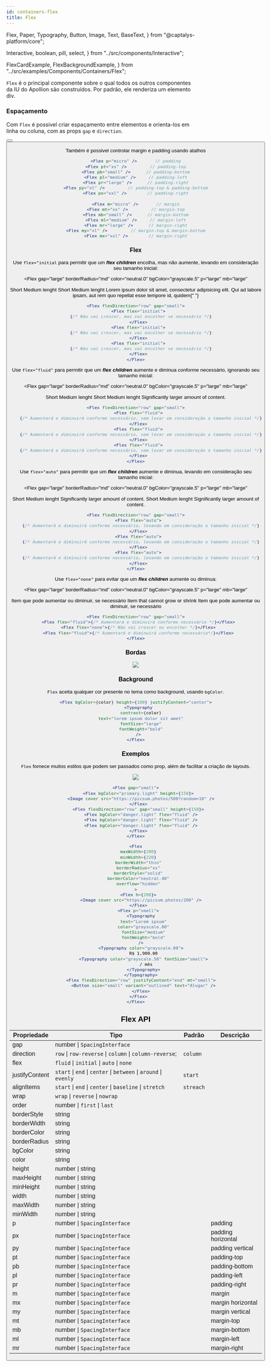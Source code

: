 ```yaml
---
id: containers-flex
title: Flex
---
```


  Flex,
  Paper,
  Typography,
  Button,
  Image,
  Text,
  BaseText,
} from "@captalys-platform/core";

  Interactive,
  boolean,
  pill,
  select,
} from "../src/components/Interactive";

  FlexCardExample,
  FlexBackgroundExample,
} from "../src/examples/Components/Containers/Flex";

`Flex` é o principal componente sobre o qual todos os outros componentes da IU do Apollion são construídos. Por padrão, ele renderiza um elemento div.

### Espaçamento

Com `Flex` é possivel criar espaçamento entre elementos e orienta-los em linha ou coluna, com as props `gap` e `direction`.

<Interactive>
  <Flex
    gap={select("Gap", "xl", [
      "micro",
      "xs",
      "small",
      "medium",
      "large",
      "xl",
      "xxl",
      "giant",
    ])}
    flexDirection={select("Direction", "row", [
      "row",
      "column",
      "row-reverse",
      "column-reverse",
    ])}
  >
    <Button variant="outlined" size="small" text="Cancelar" />
    <Button text="Comprar" size="small" />
  </Flex>
</Interactive>

Também é possivel controlar margin e padding usando atalhos

```jsx
<Flex p="micro" />       // padding
<Flex pt="xs" />         // padding-top
<Flex pb="small" />      // padding-bottom
<Flex pl="medium" />     // padding-left
<Flex pr="large" />      // padding-right
<Flex py="xl" />         // padding-top & padding-bottom
<Flex px="xxl" />        // padding-right

<Flex m="micro" />       // margin
<Flex mt="xs" />         // margin-top
<Flex mb="small" />      // margin-bottom
<Flex ml="medium" />     // margin-left
<Flex mr="large" />      // margin-right
<Flex my="xl" />         // margin-top & margin-bottom
<Flex mx="xxl" />        // margin-right
```

### Flex

Use `flex="initial` para permitir que um _**flex children**_ encolha, mas não aumente, levando em consideração seu tamanho inicial:

<Flex
  gap="large"
  borderRadius="md"
  color="neutral.0"
  bgColor="grayscale.5"
  p="large"
  mb="large"
>
  <Flex gap="small">
    <Typography text="Os itens não crescem quando há espaço extra" />
    <Flex flexDirection="row" gap="small">
      <Flex flex="initial" borderRadius="sm" p="small" bgColor="primary">
        <BaseText fontWeight="bold">Short</BaseText>
      </Flex>
      <Flex flex="initial" borderRadius="sm" p="small" bgColor="primary">
        <BaseText fontWeight="bold">Medium lenght</BaseText>
      </Flex>
    </Flex>
  </Flex>

  <Flex gap="small">
    <Typography text="Os itens diminuem, se possível, quando necessário" />
    <Flex flexDirection="row" gap="small">
      <Flex flex="initial" borderRadius="sm" p="small" bgColor="primary">
        <BaseText fontWeight="bold">Short</BaseText>
      </Flex>
      <Flex flex="initial" borderRadius="sm" p="small" bgColor="primary">
        <BaseText fontWeight="bold">Medium lenght</BaseText>
      </Flex>
      <Flex flex="initial" borderRadius="sm" p="small" bgColor="primary">
        <BaseText fontWeight="bold">
          Lorem ipsum dolor sit amet, consectetur adipisicing elit. Qui ad
          labore ipsam, aut rem quo repellat esse tempore id, quidem{" "}
        </BaseText>
      </Flex>
    </Flex>
  </Flex>
</Flex>

```jsx
<Flex flexDirection="row" gap="small">
  <Flex flex="initial">
    {/* Não vai crescer, mas vai encolher se necessário */}
  </Flex>
  <Flex flex="initial">
    {/* Não vai crescer, mas vai encolher se necessário */}
  </Flex>
  <Flex flex="initial">
    {/* Não vai crescer, mas vai encolher se necessário */}
  </Flex>
</Flex>
```

Use `flex="fluid"` para permitir que um _**flex children**_ aumente e diminua conforme necessário, ignorando seu tamanho inicial:

<Flex
  gap="large"
  borderRadius="md"
  color="neutral.0"
  bgColor="grayscale.5"
  p="large"
  mb="large"
>
  <Flex gap="small">
    <Typography text="Comportamento padrão" />
    <Flex flexDirection="row" gap="small">
      <Flex borderRadius="sm" p="small" bgColor="primary">
        <BaseText fontWeight="bold">Short</BaseText>
      </Flex>
      <Flex borderRadius="sm" p="small" bgColor="primary">
        <BaseText fontWeight="bold">Medium lenght</BaseText>
      </Flex>
    </Flex>
  </Flex>

  <Flex gap="small">
    <Typography text={`com flex="fluid"`} />
    <Flex flexDirection="row" gap="small">
      <Flex flex="fluid" borderRadius="sm" p="small" bgColor="primary">
        <BaseText fontWeight="bold">Short</BaseText>
      </Flex>
      <Flex flex="fluid" borderRadius="sm" p="small" bgColor="primary">
        <BaseText fontWeight="bold">Medium lenght</BaseText>
      </Flex>
      <Flex flex="fluid" borderRadius="sm" p="small" bgColor="primary">
        <BaseText fontWeight="bold">
          Significantly larger amount of content.
        </BaseText>
      </Flex>
    </Flex>
  </Flex>
</Flex>

```jsx
<Flex flexDirection="row" gap="small">
  <Flex flex="fluid">
    {/* Aumentará e diminuirá conforme necessário, sem levar em consideração o tamanho inicial */}
  </Flex>
  <Flex flex="fluid">
    {/* Aumentará e diminuirá conforme necessário, sem levar em consideração o tamanho inicial */}
  </Flex>
  <Flex flex="fluid">
    {/* Aumentará e diminuirá conforme necessário, sem levar em consideração o tamanho inicial */}
  </Flex>
</Flex>
```

Use `flex="auto"` para permitir que um _**flex children**_ aumente e diminua, levando em consideração seu tamanho inicial:

<Flex
  gap="large"
  borderRadius="md"
  color="neutral.0"
  bgColor="grayscale.5"
  p="large"
  mb="large"
>
  <Flex gap="small">
    <Typography text="Comportamento padrão" />
    <Flex flexDirection="row" gap="small">
      <Flex borderRadius="sm" p="small" bgColor="primary">
        <BaseText fontWeight="bold">Short</BaseText>
      </Flex>
      <Flex borderRadius="sm" p="small" bgColor="primary">
        <BaseText fontWeight="bold">Medium lenght</BaseText>
      </Flex>
      <Flex borderRadius="sm" p="small" bgColor="primary">
        <BaseText fontWeight="bold">
          Significantly larger amount of content.
        </BaseText>
      </Flex>
    </Flex>
  </Flex>

  <Flex gap="small">
    <Typography text={`com flex="auto"`} />
    <Flex flexDirection="row" gap="small">
      <Flex flex="auto" borderRadius="sm" p="small" bgColor="primary">
        <BaseText fontWeight="bold">Short</BaseText>
      </Flex>
      <Flex flex="auto" borderRadius="sm" p="small" bgColor="primary">
        <BaseText fontWeight="bold">Medium lenght</BaseText>
      </Flex>
      <Flex flex="auto" borderRadius="sm" p="small" bgColor="primary">
        <BaseText fontWeight="bold">
          Significantly larger amount of content.
        </BaseText>
      </Flex>
    </Flex>
  </Flex>
</Flex>

```jsx
<Flex flexDirection="row" gap="small">
  <Flex flex="auto">
    {/* Aumentará e diminuirá conforme necessário, levando em consideração o tamanho inicial */}
  </Flex>
  <Flex flex="auto">
    {/* Aumentará e diminuirá conforme necessário, levando em consideração o tamanho inicial */}
  </Flex>
  <Flex flex="auto">
    {/* Aumentará e diminuirá conforme necessário, levando em consideração o tamanho inicial */}
  </Flex>
</Flex>
```

Use `flex="none"` para evitar que um _**flex children**_ aumente ou diminua:

<Flex
  gap="large"
  borderRadius="md"
  color="neutral.0"
  bgColor="grayscale.5"
  p="large"
  mb="large"
>
  <Flex flexDirection="row" gap="small">
    <Flex flex="fluid" borderRadius="sm" p="small" bgColor="primary">
      <BaseText fontWeight="bold">
        Item que pode aumentar ou diminuir, se necessário
      </BaseText>
    </Flex>
    <Flex flex="none" borderRadius="sm" p="small" bgColor="primary">
      <BaseText fontWeight="bold">Item that cannot grow or shrink</BaseText>
    </Flex>
    <Flex flex="fluid" borderRadius="sm" p="small" bgColor="primary">
      <BaseText fontWeight="bold">
        Item que pode aumentar ou diminuir, se necessário
      </BaseText>
    </Flex>
  </Flex>
</Flex>

```jsx
<Flex flexDirection="row" gap="small">
  <Flex flex="fluid">{/* Aumentará e diminuirá conforme necessário */}</Flex>
  <Flex flex="none">{/* Não vai crescer ou encolher */}</Flex>
  <Flex flex="fluid">{/* Aumentará e diminuirá conforme necessário*/}</Flex>
</Flex>
```

### Bordas

<Interactive>
  <Flex
    overflow="hidden"
    borderRadius={select("BorderRadius", "circular", [
      "straight",
      "micro",
      "xs",
      "sm",
      "md",
      "large",
      "circular",
    ])}
    borderStyle={select("BorderStyle", "solid", ["solid", "dotted", "dashed"])}
    borderWidth={select("BorderWidth", "great", [
      "none",
      "thin",
      "regular",
      "great",
      "bold",
    ])}
    borderColor={select("BorderColor", "danger", colors)}
    height={150}
    width={150}
  >
    <Image cover src="https://picsum.photos/200?random=1" />
  </Flex>
</Interactive>

### Background

`Flex` aceita qualquer cor presente no tema como background, usando `bgColor`.

<Interactive hideCode>
  <FlexBackgroundExample color={select("Background", "danger", colors)} />
</Interactive>

```jsx
<Flex bgColor={color} height={100} justifyContent="center">
  <Typography
    contrast={color}
    text="lorem ipsum dolor sit amet"
    fontSize="large"
    fontWeight="bold"
  />
</Flex>
```

### Exemplos

`Flex` fornece muitos estilos que podem ser passados como prop, além de facilitar a criação de layouts.

<Flex gap="small" mb="xl">
  <Flex bgColor="primary.light" height={150}>
    <Image cover src="https://picsum.photos/500?random=10" />
  </Flex>
  <Flex flexDirection="row" gap="small" height={150}>
    <Flex bgColor="danger.light" flex="fluid" />
    <Flex bgColor="danger.light" flex="fluid" />
    <Flex bgColor="danger.light" flex="fluid" />
  </Flex>
</Flex>

```jsx
<Flex gap="small">
  <Flex bgColor="primary.light" height={150}>
    <Image cover src="https://picsum.photos/500?random=10" />
  </Flex>
  <Flex flexDirection="row" gap="small" height={150}>
    <Flex bgColor="danger.light" flex="fluid" />
    <Flex bgColor="danger.light" flex="fluid" />
    <Flex bgColor="danger.light" flex="fluid" />
  </Flex>
</Flex>
```

<Flex mb="xl">
  <FlexCardExample />
</Flex>

```jsx
<Flex
  maxWidth={280}
  minWidth={220}
  borderWidth="thin"
  borderRadius="xs"
  borderStyle="solid"
  borderColor="neutral.40"
  overflow="hidden"
>
  <Flex h={200}>
    <Image cover src="https://picsum.photos/200" />
  </Flex>
  <Flex p="small">
    <Typography
      text="Lorem ipsum"
      color="grayscale.80"
      fontSize="medium"
      fontWeight="bold"
    />
    <Typography color="grayscale.80">
      R$ 1,900.00
      <Typography color="grayscale.50" fontSize="small">
        / mês
      </Typography>
    </Typography>
    <Flex flexDirection="row" justifyContent="end" mt="small">
      <Button size="small" variant="outlined" text="Alugar" />
    </Flex>
  </Flex>
</Flex>
```

## Flex API

| Propriedade    | Tipo                                                              | Padrão    | Descrição          |
| -------------- | ----------------------------------------------------------------- | --------- | ------------------ |
| gap            | number \| `SpacingInterface`                                      |           |                    |
| direction      | `row` \| `row-reverse` \| `column` \| `column-reverse`;           | `column`  |                    |
| flex           | `fluid` \| `initial` \| `auto` \| `none`                          |           |                    |
| justifyContent | `start` \| `end` \| `center` \| `between` \| `around` \| `evenly` | `start`   |                    |
| alignItems     | `start` \| `end` \| `center` \| `baseline` \| `stretch`           | `streach` |                    |
| wrap           | `wrap` \| `reverse` \| `nowrap`                                   |           |                    |
| order          | number \| `first` \| `last`                                       |           |                    |
| borderStyle    | string                                                            |           |                    |
| borderWidth    | string                                                            |           |                    |
| borderColor    | string                                                            |           |                    |
| borderRadius   | string                                                            |           |                    |
| bgColor        | string                                                            |           |                    |
| color          | string                                                            |           |                    |
| height         | number \| string                                                  |           |                    |
| maxHeight      | number \| string                                                  |           |                    |
| minHeight      | number \| string                                                  |           |                    |
| width          | number \| string                                                  |           |                    |
| maxWidth       | number \| string                                                  |           |                    |
| minWidth       | number \| string                                                  |           |                    |
| p              | number \| `SpacingInterface`                                      |           | padding            |
| px             | number \| `SpacingInterface`                                      |           | padding horizontal |
| py             | number \| `SpacingInterface`                                      |           | padding vertical   |
| pt             | number \| `SpacingInterface`                                      |           | padding-top        |
| pb             | number \| `SpacingInterface`                                      |           | padding-bottom     |
| pl             | number \| `SpacingInterface`                                      |           | padding-left       |
| pr             | number \| `SpacingInterface`                                      |           | padding-right      |
| m              | number \| `SpacingInterface`                                      |           | margin             |
| mx             | number \| `SpacingInterface`                                      |           | margin horizontal  |
| my             | number \| `SpacingInterface`                                      |           | margin vertical    |
| mt             | number \| `SpacingInterface`                                      |           | margin-top         |
| mb             | number \| `SpacingInterface`                                      |           | margin-bottom      |
| ml             | number \| `SpacingInterface`                                      |           | margin-left        |
| mr             | number \| `SpacingInterface`                                      |           | margin-right       |
